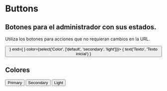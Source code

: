 

<Meta title="Atoms/Button" component={Button} />

# Buttons

## Botones para el administrador con sus estados.

Utiliza los botones para acciones que no requieran cambios en la URL.

<Preview>
  <Story name="standard" parameters={{ decorators: [withKnobs, withA11y] }}>
    <Button start={ <Icon /> } end={ <Icon /> } color={select('Color', ['default', 'secondary', 'light'])}> { text('Texto', 'Texto inicial') } </Button>
  </Story>
</Preview>

<Props of={Button} />

##  Colores

<Preview withToolbar >
  <Story name="clases">
    <div className="separate">
      <Button color="primary"> Primary </Button>
      <Button color="secondary"> Secondary </Button>
      <Button color="light"> Light </Button>
    </div>
  </Story>
</Preview>